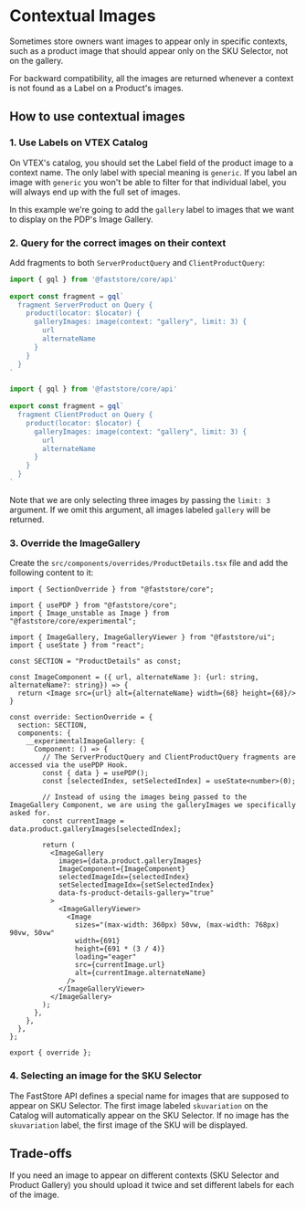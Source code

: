 # Contextual Images

Sometimes store owners want images to appear only in specific contexts, such as a product image that should appear only on the SKU Selector, not on the gallery.

For backward compatibility, all the images are returned whenever a context is not found as a Label on a Product's images.

## How to use contextual images

### 1. Use Labels on VTEX Catalog
On VTEX's catalog, you should set the Label field of the product image to a context name.  The only label with special meaning is `generic`. If you label an image with `generic` you won't be able to filter for that individual label, you will always end up with the full set of images.

In this example we're going to add the `gallery` label to images that we want to display on the PDP's Image Gallery.

### 2. Query for the correct images on their context

Add fragments to both `ServerProductQuery` and `ClientProductQuery`:

```js
import { gql } from '@faststore/core/api'
 
export const fragment = gql`
  fragment ServerProduct on Query {
    product(locator: $locator) {
      galleryImages: image(context: "gallery", limit: 3) {
        url
        alternateName
      }
    }
  }
`
```

```js
import { gql } from '@faststore/core/api'
 
export const fragment = gql`
  fragment ClientProduct on Query {
    product(locator: $locator) {
      galleryImages: image(context: "gallery", limit: 3) {
        url
        alternateName
      }
    }
  }
`
```

Note that we are only selecting three images by passing the `limit: 3` argument. If we omit this argument, all images labeled `gallery` will be returned.

### 3. Override the ImageGallery

Create the `src/components/overrides/ProductDetails.tsx` file and add the following content to it:

```tsx
import { SectionOverride } from "@faststore/core";

import { usePDP } from "@faststore/core";
import { Image_unstable as Image } from "@faststore/core/experimental";

import { ImageGallery, ImageGalleryViewer } from "@faststore/ui";
import { useState } from "react";

const SECTION = "ProductDetails" as const;

const ImageComponent = ({ url, alternateName }: {url: string, alternateName?: string}) => {
  return <Image src={url} alt={alternateName} width={68} height={68}/>
}

const override: SectionOverride = {
  section: SECTION,
  components: {
    __experimentalImageGallery: {
      Component: () => {
        // The ServerProductQuery and ClientProductQuery fragments are accessed via the usePDP Hook.
        const { data } = usePDP();
        const [selectedIndex, setSelectedIndex] = useState<number>(0);

        // Instead of using the images being passed to the ImageGallery Component, we are using the galleryImages we specifically asked for.  
        const currentImage = data.product.galleryImages[selectedIndex];

        return (
          <ImageGallery
            images={data.product.galleryImages}
            ImageComponent={ImageComponent}
            selectedImageIdx={selectedIndex}
            setSelectedImageIdx={setSelectedIndex}
            data-fs-product-details-gallery="true"
          >
            <ImageGalleryViewer>
              <Image
                sizes="(max-width: 360px) 50vw, (max-width: 768px) 90vw, 50vw"
                width={691}
                height={691 * (3 / 4)}
                loading="eager"
                src={currentImage.url}
                alt={currentImage.alternateName}
              />
            </ImageGalleryViewer>
          </ImageGallery>
        );
      },
    },
  },
};

export { override };
```

### 4. Selecting an image for the SKU Selector

The FastStore API defines a special name for images that are supposed to appear on SKU Selector. The first image labeled `skuvariation` on the Catalog will automatically appear on the SKU Selector. If no image has the `skuvariation` label, the first image of the SKU will be displayed.

## Trade-offs

If you need an image to appear on different contexts (SKU Selector and Product Gallery) you should upload it twice and set different labels for each of the image.